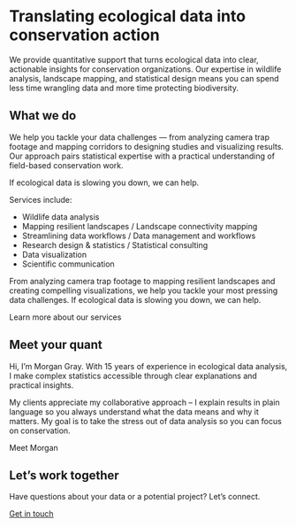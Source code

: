 # Translating ecological data into [conservation action]{.highlight-offset-alt}

We provide quantitative support that turns ecological data into clear, actionable insights for conservation organizations. Our expertise in wildlife analysis, landscape mapping, and statistical design means you can spend less time wrangling data and more time protecting biodiversity.

::: special-divider
:::

## What we do

We help you tackle your data challenges — from analyzing camera trap footage and mapping corridors to designing studies and visualizing results. Our approach pairs statistical expertise with a practical understanding of field-based conservation work.

If ecological data is slowing you down, we can help.

Services include:

-   Wildlife data analysis
-   Mapping resilient landscapes / Landscape connectivity mapping
-   Streamlining data workflows / Data management and workflows
-   Research design & statistics / Statistical consulting
-   Data visualization
-   Scientific communication

From analyzing camera trap footage to mapping resilient landscapes and creating compelling visualizations, we help you tackle your most pressing data challenges. If ecological data is slowing you down, we can help.

<a class="button-teal">Learn more about our services</a>

::: special-divider
:::

## Meet your quant

Hi, I’m Morgan Gray. With 15 years of experience in ecological data analysis, I make complex statistics accessible through clear explanations and practical insights.

My clients appreciate my collaborative approach -- I explain results in plain language so you always understand what the data means and why it matters. My goal is to take the stress out of data analysis so you can focus on conservation.

<a class="button-teal">Meet Morgan</a>

::: special-divider
:::

## Let's work together
Have questions about your data or a potential project? Let's connect.

<a class="card-contact" href="mailto:hello@pisaster.com?subject=Website%20inquiry">Get in touch<i class="fa-regular fa-envelope fa-xl" style="color: #e4b568; margin-left: 0.65rem;"></i></a>
